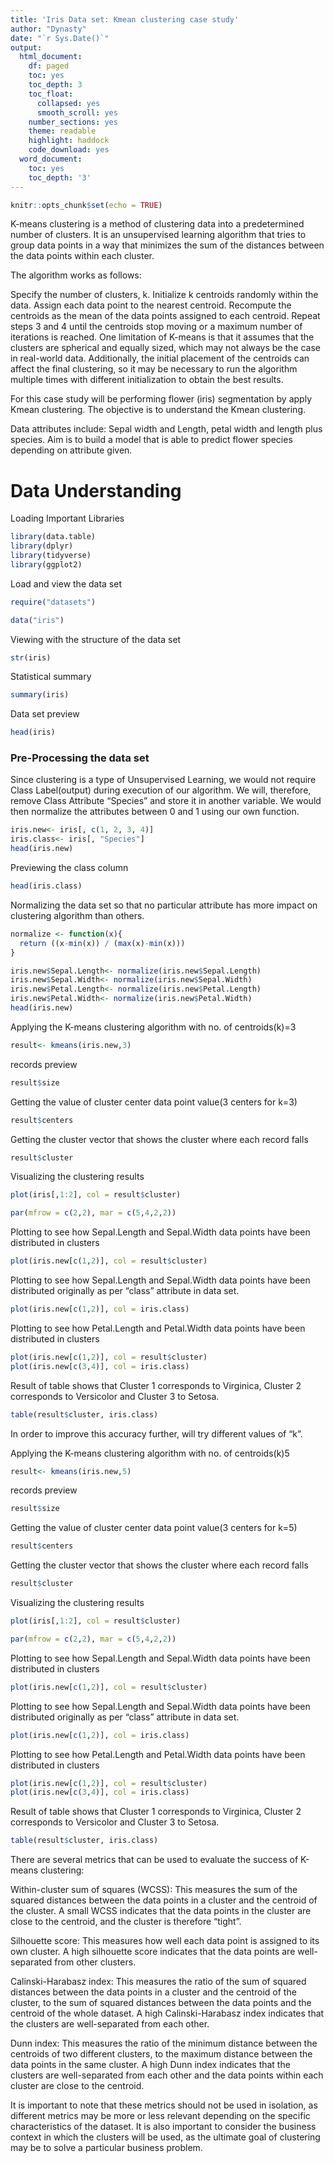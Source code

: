 ---
title: 'Iris Data set: Kmean clustering case study'
author: "Dynasty"
date: "`r Sys.Date()`"
output:
  html_document:
    df: paged
    toc: yes
    toc_depth: 3
    toc_float:
      collapsed: yes
      smooth_scroll: yes
    number_sections: yes
    theme: readable
    highlight: haddock
    code_download: yes
  word_document:
    toc: yes
    toc_depth: '3'
---

```{r setup, include=FALSE}
knitr::opts_chunk$set(echo = TRUE)
```



K-means clustering is a method of clustering data into a predetermined number of clusters. It is an unsupervised learning algorithm that tries to group data points in a way that minimizes the sum of the distances between the data points within each cluster.

The algorithm works as follows:

Specify the number of clusters, k.
Initialize k centroids randomly within the data.
Assign each data point to the nearest centroid.
Recompute the centroids as the mean of the data points assigned to each centroid.
Repeat steps 3 and 4 until the centroids stop moving or a maximum number of iterations is reached.
One limitation of K-means is that it assumes that the clusters are spherical and equally sized, which may not always be the case in real-world data. Additionally, the initial placement of the centroids can affect the final clustering, so it may be necessary to run the algorithm multiple times with different initialization to obtain the best results.

For this case study will be performing flower (iris) segmentation by  apply Kmean clustering. The objective is to understand the Kmean clustering.

Data attributes include: Sepal width and Length, petal width and length plus species.
Aim is to build a model that is able to predict flower species depending on attribute given.




# **Data Understanding**

Loading Important Libraries
```{r message = FALSE}
library(data.table)
library(dplyr)
library(tidyverse)
library(ggplot2)
```


 Load and view the data set 
```{r}
require("datasets")
```

```{r}
data("iris")
```

Viewing with the structure of the data set
```{r}
str(iris)
```


Statistical summary
```{r}
summary(iris)
```

Data set preview
```{r}
head(iris)
```


### **Pre-Processing the data set**

Since clustering is a type of Unsupervised Learning, we would not require Class Label(output) during execution of our algorithm. We will, therefore, remove Class Attribute “Species” and store it in another variable. We would then normalize the attributes between 0 and 1 using our own function.


```{r}
iris.new<- iris[, c(1, 2, 3, 4)]
iris.class<- iris[, "Species"]
head(iris.new)
```


Previewing the class column
```{r}
head(iris.class)
```

Normalizing the data set so that no particular attribute has more impact on clustering algorithm than others.

```{r}
normalize <- function(x){
  return ((x-min(x)) / (max(x)-min(x)))
}

iris.new$Sepal.Length<- normalize(iris.new$Sepal.Length)
iris.new$Sepal.Width<- normalize(iris.new$Sepal.Width)
iris.new$Petal.Length<- normalize(iris.new$Petal.Length)
iris.new$Petal.Width<- normalize(iris.new$Petal.Width)
head(iris.new)
```


Applying the K-means clustering algorithm with no. of centroids(k)=3
```{r}
result<- kmeans(iris.new,3) 
```


records preview
```{r}
result$size 
```

Getting the value of cluster center data point value(3 centers for k=3)
```{r}
result$centers 
```

 Getting the cluster vector that shows the cluster where each record falls
 
```{r}
result$cluster
```
 

Visualizing the  clustering results
```{r}
plot(iris[,1:2], col = result$cluster) 
```






```{r}
par(mfrow = c(2,2), mar = c(5,4,2,2))
```

Plotting to see how Sepal.Length and Sepal.Width data points have been distributed in clusters
```{r}
plot(iris.new[c(1,2)], col = result$cluster)
```




Plotting to see how Sepal.Length and Sepal.Width data points have been distributed originally as per "class" attribute in data set.
```{r}
plot(iris.new[c(1,2)], col = iris.class)
```





Plotting to see how Petal.Length and Petal.Width data points have been distributed in clusters

```{r}
plot(iris.new[c(1,2)], col = result$cluster)
plot(iris.new[c(3,4)], col = iris.class)
```


Result of table shows that Cluster 1 corresponds to Virginica, Cluster 2 corresponds to Versicolor and Cluster 3 to Setosa.

```{r}
table(result$cluster, iris.class)
```






In order to improve this accuracy further, will try different values of “k”. 

Applying the K-means clustering algorithm with no. of centroids(k)5
```{r}
result<- kmeans(iris.new,5) 
```


records preview
```{r}
result$size 
```

Getting the value of cluster center data point value(3 centers for k=5)
```{r}
result$centers 
```

 Getting the cluster vector that shows the cluster where each record falls
 
```{r}
result$cluster
```
 

Visualizing the  clustering results
```{r}
plot(iris[,1:2], col = result$cluster) 
```






```{r}
par(mfrow = c(2,2), mar = c(5,4,2,2))
```

Plotting to see how Sepal.Length and Sepal.Width data points have been distributed in clusters
```{r}
plot(iris.new[c(1,2)], col = result$cluster)
```




Plotting to see how Sepal.Length and Sepal.Width data points have been distributed originally as per "class" attribute in data set.
```{r}
plot(iris.new[c(1,2)], col = iris.class)
```





Plotting to see how Petal.Length and Petal.Width data points have been distributed in clusters

```{r}
plot(iris.new[c(1,2)], col = result$cluster)
plot(iris.new[c(3,4)], col = iris.class)
```


Result of table shows that Cluster 1 corresponds to Virginica, Cluster 2 corresponds to Versicolor and Cluster 3 to Setosa.

```{r}
table(result$cluster, iris.class)
```


There are several metrics that can be used to evaluate the success of K-means clustering:

Within-cluster sum of squares (WCSS): This measures the sum of the squared distances between the data points in a cluster and the centroid of the cluster. A small WCSS indicates that the data points in the cluster are close to the centroid, and the cluster is therefore "tight".

Silhouette score: This measures how well each data point is assigned to its own cluster. A high silhouette score indicates that the data points are well-separated from other clusters.

Calinski-Harabasz index: This measures the ratio of the sum of squared distances between the data points in a cluster and the centroid of the cluster, to the sum of squared distances between the data points and the centroid of the whole dataset. A high Calinski-Harabasz index indicates that the clusters are well-separated from each other.

Dunn index: This measures the ratio of the minimum distance between the centroids of two different clusters, to the maximum distance between the data points in the same cluster. A high Dunn index indicates that the clusters are well-separated from each other and the data points within each cluster are close to the centroid.

It is important to note that these metrics should not be used in isolation, as different metrics may be more or less relevant depending on the specific characteristics of the dataset. It is also important to consider the business context in which the clusters will be used, as the ultimate goal of clustering may be to solve a particular business problem.